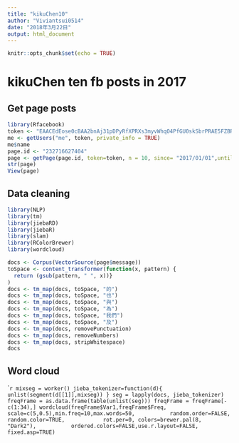 ---
title: "kikuChen10"
author: "Viviantsui0514"
date: "2018年3月22日"
output: html_document
---

```{r setup, include=FALSE}
knitr::opts_chunk$set(echo = TRUE)
```

# kikuChen ten fb posts in 2017

## Get page posts
```{r cars}
library(Rfacebook)
token <- "EAACEdEose0cBAA2bnAj31pDPyRfXPRXs3myvWhqO4PfGU0skSbrPRAE5FZBRbc88oI7lNwlf0UZCv2SuDa5IWtAmCnKms5w2t4MQEHeKnInlTOHzQkXdqEVOhRsIeeNtZBJXJVQR72IyZCK5hXhSLuSWPEXVVeZAF5IUaqY9Yzz6ZA2GzQAi2sswhlUNZA1q4sM640a8CRr6wZDZD"
me <- getUsers("me", token, private_info = TRUE)
me$name
page.id <- "232716627404" 
page <- getPage(page.id, token=token, n = 10, since= "2017/01/01",until = "2017/12/31")
str(page)
View(page)
```

## Data cleaning
```{r pressure, echo=FALSE}
library(NLP)
library(tm)
library(jiebaRD)
library(jiebaR)
library(slam)
library(RColorBrewer)
library(wordcloud)

docs <- Corpus(VectorSource(page$message))
toSpace <- content_transformer(function(x, pattern) {
  return (gsub(pattern, " ", x))}
)
docs <- tm_map(docs, toSpace, "的")
docs <- tm_map(docs, toSpace, "也")
docs <- tm_map(docs, toSpace, "與")
docs <- tm_map(docs, toSpace, "為")
docs <- tm_map(docs, toSpace, "我們")
docs <- tm_map(docs, toSpace, "及")
docs <- tm_map(docs, removePunctuation)
docs <- tm_map(docs, removeNumbers)
docs <- tm_map(docs, stripWhitespace)
docs

```

## Word cloud
````{r}
mixseg = worker()
jieba_tokenizer=function(d){
  unlist(segment(d[[1]],mixseg))
}
seg = lapply(docs, jieba_tokenizer)
freqFrame = as.data.frame(table(unlist(seg)))
freqFrame = freqFrame[-c(1:34),]
wordcloud(freqFrame$Var1,freqFrame$Freq,
          scale=c(5,0.5),min.freq=10,max.words=50,
          random.order=FALSE, random.color=TRUE, 
          rot.per=0, colors=brewer.pal(8, "Dark2"),
          ordered.colors=FALSE,use.r.layout=FALSE,
          fixed.asp=TRUE)
```
